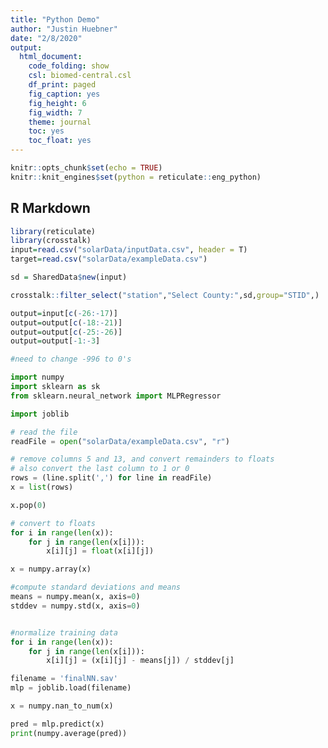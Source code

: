 ```yaml
---
title: "Python Demo"
author: "Justin Huebner"
date: "2/8/2020"
output: 
  html_document:
    code_folding: show
    csl: biomed-central.csl
    df_print: paged
    fig_caption: yes
    fig_height: 6
    fig_width: 7
    theme: journal
    toc: yes
    toc_float: yes
---
```


```r
knitr::opts_chunk$set(echo = TRUE)
knitr::knit_engines$set(python = reticulate::eng_python)
```

## R Markdown

```r
library(reticulate)
library(crosstalk)
input=read.csv("solarData/inputData.csv", header = T)
target=read.csv("solarData/exampleData.csv")

sd = SharedData$new(input)

crosstalk::filter_select("station","Select County:",sd,group="STID",)

output=input[c(-26:-17)]
output=output[c(-18:-21)]
output=output[c(-25:-26)]
output=output[-1:-3]

#need to change -996 to 0's

```

```python
import numpy
import sklearn as sk
from sklearn.neural_network import MLPRegressor

import joblib

# read the file
readFile = open("solarData/exampleData.csv", "r")

# remove columns 5 and 13, and convert remainders to floats
# also convert the last column to 1 or 0
rows = (line.split(',') for line in readFile)
x = list(rows)

x.pop(0)

# convert to floats
for i in range(len(x)):
    for j in range(len(x[i])):
        x[i][j] = float(x[i][j])

x = numpy.array(x)

#compute standard deviations and means
means = numpy.mean(x, axis=0)
stddev = numpy.std(x, axis=0)


#normalize training data
for i in range(len(x)):
    for j in range(len(x[i])):
        x[i][j] = (x[i][j] - means[j]) / stddev[j]

filename = 'finalNN.sav'
mlp = joblib.load(filename)

x = numpy.nan_to_num(x)

pred = mlp.predict(x)
print(numpy.average(pred))
```